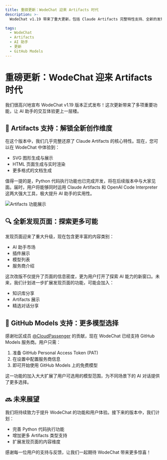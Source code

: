 ```yaml
---
title: 重磅更新：WodeChat 迎来 Artifacts 时代
description: >-
  WodeChat v1.19 带来了重大更新，包括 Claude Artifacts 完整特性支持、全新的发现页面设计，以及 GitHub Models 服务商支持，让 AI 助手的能力得到显著提升。

tags:
  - WodeChat
  - Artifacts
  - AI 助手
  - 更新
  - GitHub Models
---
```


# 重磅更新：WodeChat 迎来 Artifacts 时代

我们很高兴地宣布 WodeChat v1.19 版本正式发布！这次更新带来了多项重要功能，让 AI 助手的交互体验更上一层楼。

## 🎨 Artifacts 支持：解锁全新创作维度

在这个版本中，我们几乎完整还原了 Claude Artifacts 的核心特性。现在，您可以在 WodeChat 中体验到：

- SVG 图形生成与展示
- HTML 页面生成与实时渲染
- 更多格式的文档生成

值得一提的是，Python 代码执行功能也已完成开发，将在后续版本中与大家见面。届时，用户将能够同时运用 Claude Artifacts 和 OpenAI Code Interpreter 这两大强大工具，极大提升 AI 助手的实用性。

![Artifacts 功能展示](https://github.com/user-attachments/assets/2787824c-a13c-466c-ba6f-820bddfe099f)

## 🔍 全新发现页面：探索更多可能

发现页面迎来了重大升级，现在包含更丰富的内容类别：

- AI 助手市场
- 插件展示
- 模型列表
- 服务商介绍

这次改版不仅提升了页面的信息密度，更为用户打开了探索 AI 能力的新窗口。未来，我们计划进一步扩展发现页面的功能，可能会加入：

- 知识库分享
- Artifacts 展示
- 精选对话分享

## 🚀 GitHub Models 支持：更多模型选择

感谢社区成员 [@CloudPassenger](https://github.com/CloudPassenger) 的贡献，现在 WodeChat 已经支持 GitHub Models 服务商。用户只需：

1. 准备 GitHub Personal Access Token (PAT)
2. 在设置中配置服务商信息
3. 即可开始使用 GitHub Models 上的免费模型

这一功能的加入大大扩展了用户可选用的模型范围，为不同场景下的 AI 对话提供了更多选择。

## 🔜 未来展望

我们将持续致力于提升 WodeChat 的功能和用户体验。接下来的版本中，我们计划：

- 完善 Python 代码执行功能
- 增加更多 Artifacts 类型支持
- 扩展发现页面的内容维度

感谢每一位用户的支持与反馈，让我们一起期待 WodeChat 带来更多惊喜！
